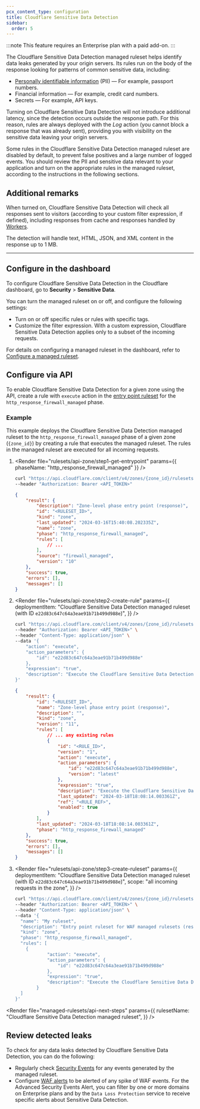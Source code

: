 ```yaml
---
pcx_content_type: configuration
title: Cloudflare Sensitive Data Detection
sidebar:
  order: 5
---
```



:::note
This feature requires an Enterprise plan with a paid add-on.
:::

The Cloudflare Sensitive Data Detection managed ruleset helps identify data leaks generated by your origin servers. Its rules run on the body of the response looking for patterns of common sensitive data, including:

- [Personally identifiable information](https://www.cloudflare.com/learning/privacy/what-is-pii/) (PII) — For example, passport numbers.
- Financial information — For example, credit card numbers.
- Secrets — For example, API keys.

Turning on Cloudflare Sensitive Data Detection will not introduce additional latency, since the detection occurs outside the response path. For this reason, rules are always deployed with the _Log_ action (you cannot block a response that was already sent), providing you with visibility on the sensitive data leaving your origin servers.

Some rules in the Cloudflare Sensitive Data Detection managed ruleset are disabled by default, to prevent false positives and a large number of logged events. You should review the PII and sensitive data relevant to your application and turn on the appropriate rules in the managed ruleset, according to the instructions in the following sections.

## Additional remarks

When turned on, Cloudflare Sensitive Data Detection will check all responses sent to visitors (according to your custom filter expression, if defined), including responses from cache and responses handled by [Workers](/workers/).

The detection will handle text, HTML, JSON, and XML content in the response up to 1 MB.

---

## Configure in the dashboard

To configure Cloudflare Sensitive Data Detection in the Cloudflare dashboard, go to **Security** > **Sensitive Data**.

You can turn the managed ruleset on or off, and configure the following settings:

- Turn on or off specific rules or rules with specific tags.
- Customize the filter expression. With a custom expression, Cloudflare Sensitive Data Detection applies only to a subset of the incoming requests.

For details on configuring a managed ruleset in the dashboard, refer to [Configure a managed ruleset](/waf/managed-rules/deploy-zone-dashboard/#configure-a-managed-ruleset).

## Configure via API

To enable Cloudflare Sensitive Data Detection for a given zone using the API, create a rule with `execute` action in the [entry point ruleset](/ruleset-engine/about/rulesets/#entry-point-ruleset) for the `http_response_firewall_managed` phase.

### Example

This example deploys the Cloudflare Sensitive Data Detection managed ruleset to the `http_response_firewall_managed` phase of a given zone (`{zone_id}`) by creating a rule that executes the managed ruleset. The rules in the managed ruleset are executed for all incoming requests.

1.  <Render
    	file="rulesets/api-zone/step1-get-entrypoint"
    	params={{ phaseName: "http_response_firewall_managed" }}
    />

    ```bash
    curl "https://api.cloudflare.com/client/v4/zones/{zone_id}/rulesets/phases/http_response_firewall_managed/entrypoint" \
    --header "Authorization: Bearer <API_TOKEN>"
    ```

    ```json output {4}
    {
    	"result": {
    		"description": "Zone-level phase entry point (response)",
    		"id": "<RULESET_ID>",
    		"kind": "zone",
    		"last_updated": "2024-03-16T15:40:08.202335Z",
    		"name": "zone",
    		"phase": "http_response_firewall_managed",
    		"rules": [
    			// ...
    		],
    		"source": "firewall_managed",
    		"version": "10"
    	},
    	"success": true,
    	"errors": [],
    	"messages": []
    }
    ```

2.  <Render
    	file="rulesets/api-zone/step2-create-rule"
    	params={{
    		deploymentItem:
    			"Cloudflare Sensitive Data Detection managed ruleset (with ID `e22d83c647c64a3eae91b71b499d988e`)",
    	}}
    />

    ```bash
    curl "https://api.cloudflare.com/client/v4/zones/{zone_id}/rulesets/{ruleset_id}/rules" \
    --header "Authorization: Bearer <API_TOKEN>" \
    --header "Content-Type: application/json" \
    --data '{
    	"action": "execute",
    	"action_parameters": {
    		"id": "e22d83c647c64a3eae91b71b499d988e"
    	},
    	"expression": "true",
    	"description": "Execute the Cloudflare Sensitive Data Detection managed ruleset"
    }'
    ```

    ```json output
    {
    	"result": {
    		"id": "<RULESET_ID>",
    		"name": "Zone-level phase entry point (response)",
    		"description": "",
    		"kind": "zone",
    		"version": "11",
    		"rules": [
    			// ... any existing rules
    			{
    				"id": "<RULE_ID>",
    				"version": "1",
    				"action": "execute",
    				"action_parameters": {
    					"id": "e22d83c647c64a3eae91b71b499d988e",
    					"version": "latest"
    				},
    				"expression": "true",
    				"description": "Execute the Cloudflare Sensitive Data Detection managed ruleset",
    				"last_updated": "2024-03-18T18:08:14.003361Z",
    				"ref": "<RULE_REF>",
    				"enabled": true
    			}
    		],
    		"last_updated": "2024-03-18T18:08:14.003361Z",
    		"phase": "http_response_firewall_managed"
    	},
    	"success": true,
    	"errors": [],
    	"messages": []
    }
    ```

3.  <Render
    	file="rulesets/api-zone/step3-create-ruleset"
    	params={{
    		deploymentItem:
    			"Cloudflare Sensitive Data Detection managed ruleset (with ID `e22d83c647c64a3eae91b71b499d988e`)",
    		scope: "all incoming requests in the zone",
    	}}
    />

    ```bash
    curl "https://api.cloudflare.com/client/v4/zones/{zone_id}/rulesets" \
    --header "Authorization: Bearer <API_TOKEN>" \
    --header "Content-Type: application/json" \
    --data '{
      "name": "My ruleset",
      "description": "Entry point ruleset for WAF managed rulesets (response)",
      "kind": "zone",
      "phase": "http_response_firewall_managed",
      "rules": [
        {
    			"action": "execute",
    			"action_parameters": {
    				"id": "e22d83c647c64a3eae91b71b499d988e"
    			},
    			"expression": "true",
    			"description": "Execute the Cloudflare Sensitive Data Detection managed ruleset"
    		}
      ]
    }'
    ```

<Render
	file="managed-rulesets/api-next-steps"
	params={{
		rulesetName: "Cloudflare Sensitive Data Detection managed ruleset",
	}}
/>

<Render file="managed-rulesets/api-more-resources" />

## Review detected leaks

To check for any data leaks detected by Cloudflare Sensitive Data Detection, you can do the following:

- Regularly check [Security Events](/waf/analytics/security-events/) for any events generated by the managed ruleset.
- Configure [WAF alerts](/waf/reference/alerts/) to be alerted of any spike of WAF events. For the Advanced Security Events Alert, you can filter by one or more domains on Enterprise plans and by the `Data Loss Protection` service to receive specific alerts about Sensitive Data Detection.
